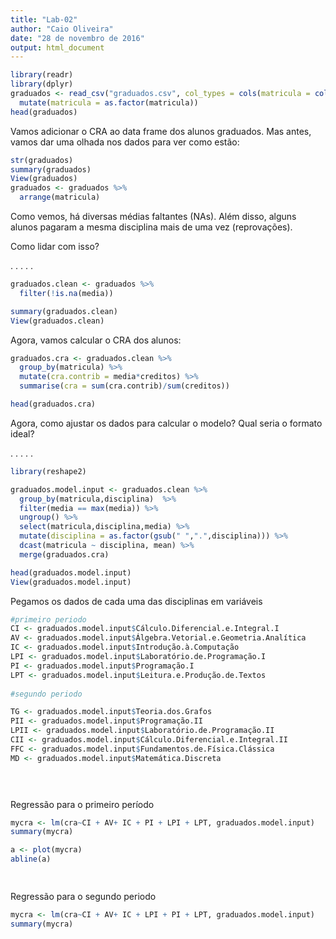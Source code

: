 ```yaml
---
title: "Lab-02"
author: "Caio Oliveira"
date: "28 de novembro de 2016"
output: html_document
---
```



```r

library(readr)
library(dplyr)
graduados <- read_csv("graduados.csv", col_types = cols(matricula = col_character())) %>%
  mutate(matricula = as.factor(matricula))
head(graduados)

```

Vamos adicionar o CRA ao data frame dos alunos graduados.
Mas antes, vamos dar uma olhada nos dados para ver como estão:
  
```r

str(graduados)
summary(graduados)
View(graduados)
graduados <- graduados %>%
  arrange(matricula)

```

Como vemos, há diversas médias faltantes (NAs). Além disso, alguns alunos pagaram a mesma disciplina mais de uma vez (reprovações). 

Como lidar com isso?

.
.
.
.
.

```r

graduados.clean <- graduados %>%
  filter(!is.na(media))

summary(graduados.clean)
View(graduados.clean)

```

Agora, vamos calcular o CRA dos alunos:

```r

graduados.cra <- graduados.clean %>%
  group_by(matricula) %>%
  mutate(cra.contrib = media*creditos) %>%
  summarise(cra = sum(cra.contrib)/sum(creditos))

head(graduados.cra)

```

Agora, como ajustar os dados para calcular o modelo?
Qual seria o formato ideal?

.
.
.
.
.

```r

library(reshape2)

graduados.model.input <- graduados.clean %>%
  group_by(matricula,disciplina)  %>%
  filter(media == max(media)) %>%
  ungroup() %>%
  select(matricula,disciplina,media) %>% 
  mutate(disciplina = as.factor(gsub(" ",".",disciplina))) %>%
  dcast(matricula ~ disciplina, mean) %>%
  merge(graduados.cra)

head(graduados.model.input)
View(graduados.model.input)
```



Pegamos os dados de cada uma das disciplinas em variáveis 

```r
#primeiro periodo
CI <- graduados.model.input$Cálculo.Diferencial.e.Integral.I
AV <- graduados.model.input$Álgebra.Vetorial.e.Geometria.Analítica
IC <- graduados.model.input$Introdução.à.Computação  
LPI <- graduados.model.input$Laboratório.de.Programação.I
PI <- graduados.model.input$Programação.I
LPT <- graduados.model.input$Leitura.e.Produção.de.Textos
  
#segundo periodo

TG <- graduados.model.input$Teoria.dos.Grafos    
PII <- graduados.model.input$Programação.II  
LPII <- graduados.model.input$Laboratório.de.Programação.II
CII <- graduados.model.input$Cálculo.Diferencial.e.Integral.II  
FFC <- graduados.model.input$Fundamentos.de.Física.Clássica   
MD <- graduados.model.input$Matemática.Discreta 


  
```

Regressão para o primeiro período

```r

mycra <- lm(cra~CI + AV+ IC + PI + LPI + LPT, graduados.model.input)
summary(mycra)

a <- plot(mycra)
abline(a)

  
```


Regressão para o segundo periodo


```r

mycra <- lm(cra~CI + AV+ IC + LPI + PI + LPT, graduados.model.input)
summary(mycra)
  
```

